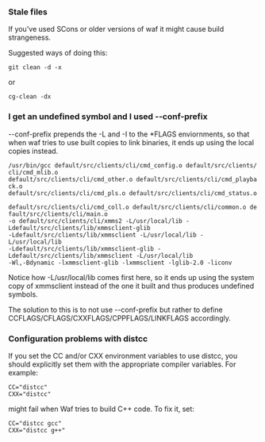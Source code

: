 === Stale files ===
If you've used SCons or older versions of waf it might cause build strangeness.

Suggested ways of doing this:
 git clean -d -x
or
 cg-clean -dx

=== I get an undefined symbol and I used --conf-prefix ===
--conf-prefix prepends the -L and -I to the *FLAGS enviornments, so that when waf tries to use built copies to link binaries, it ends up using the local copies instead.

 /usr/bin/gcc default/src/clients/cli/cmd_config.o default/src/clients/cli/cmd_mlib.o 
 default/src/clients/cli/cmd_other.o default/src/clients/cli/cmd_playback.o 
 default/src/clients/cli/cmd_pls.o default/src/clients/cli/cmd_status.o 
 default/src/clients/cli/cmd_coll.o default/src/clients/cli/common.o default/src/clients/cli/main.o 
 -o default/src/clients/cli/xmms2 -L/usr/local/lib -Ldefault/src/clients/lib/xmmsclient-glib 
 -Ldefault/src/clients/lib/xmmsclient -L/usr/local/lib -L/usr/local/lib 
 -Ldefault/src/clients/lib/xmmsclient-glib -Ldefault/src/clients/lib/xmmsclient -L/usr/local/lib 
 -Wl,-Bdynamic -lxmmsclient-glib -lxmmsclient -lglib-2.0 -liconv

Notice how -L/usr/local/lib comes first here, so it ends up using the system copy of xmmsclient instead of the one it built and thus produces undefined symbols.

The solution to this is to not use --conf-prefix but rather to define CCFLAGS/CFLAGS/CXXFLAGS/CPPFLAGS/LINKFLAGS accordingly.

=== Configuration problems with distcc ===
If you set the CC and/or CXX environment variables to use distcc, you should explicitly set them with the appropriate compiler variables. For example:

 CC="distcc"
 CXX="distcc"

might fail when Waf tries to build C++ code. To fix it, set:

 CC="distcc gcc"
 CXX="distcc g++"